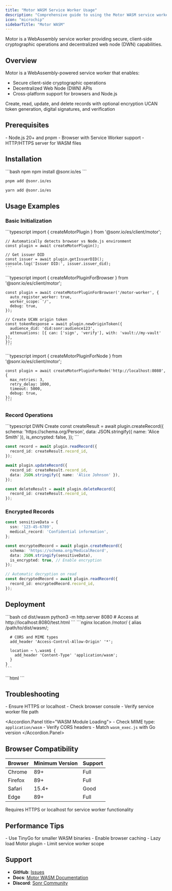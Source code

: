 ```yaml
---
title: "Motor WASM Service Worker Usage"
description: "Comprehensive guide to using the Motor WASM service worker for secure browser-based DWN and Wallet APIs"
icon: "microchip"
sidebarTitle: "Motor WASM"
---
```


<Info>
  Motor is a WebAssembly service worker providing secure, client-side cryptographic operations and decentralized web node (DWN) capabilities.
</Info>

## Overview

Motor is a WebAssembly-powered service worker that enables:
- Secure client-side cryptographic operations
- Decentralized Web Node (DWN) APIs
- Cross-platform support for browsers and Node.js

<CardGroup cols={2}>
  <Card title="DWN API" icon="database">
    Create, read, update, and delete records with optional encryption
  </Card>
  <Card title="Wallet API" icon="wallet" color="#22863a">
    UCAN token generation, digital signatures, and verification
  </Card>
</CardGroup>

## Prerequisites

<Check>
- Node.js 20+ and pnpm
- Browser with Service Worker support
- HTTP/HTTPS server for WASM files
</Check>

## Installation

<CodeGroup>
```bash npm
npm install @sonr.io/es
```

```bash pnpm
pnpm add @sonr.io/es
```

```bash yarn
yarn add @sonr.io/es
```
</CodeGroup>

## Usage Examples

### Basic Initialization

<Tabs>
  <Tab title="Browser Auto-Detection">
    ```typescript
    import { createMotorPlugin } from '@sonr.io/es/client/motor';

    // Automatically detects browser vs Node.js environment
    const plugin = await createMotorPlugin();

    // Get issuer DID
    const issuer = await plugin.getIssuerDID();
    console.log('Issuer DID:', issuer.issuer_did);
    ```
  </Tab>

  <Tab title="Browser Service Worker">
    ```typescript
    import { createMotorPluginForBrowser } from '@sonr.io/es/client/motor';

    const plugin = await createMotorPluginForBrowser('/motor-worker', {
      auto_register_worker: true,
      worker_scope: '/',
      debug: true,
    });

    // Create UCAN origin token
    const tokenResponse = await plugin.newOriginToken({
      audience_did: 'did:sonr:audience123',
      attenuations: [{ can: ['sign', 'verify'], with: 'vault://my-vault' }],
    });
    ```
  </Tab>

  <Tab title="Node.js">
    ```typescript
    import { createMotorPluginForNode } from '@sonr.io/es/client/motor';

    const plugin = await createMotorPluginForNode('http://localhost:8080', {
      max_retries: 3,
      retry_delay: 1000,
      timeout: 5000,
      debug: true,
    });
    ```
  </Tab>
</Tabs>

### Record Operations

<CodeGroup>
```typescript DWN Create
const createResult = await plugin.createRecord({
  schema: 'https://schema.org/Person',
  data: JSON.stringify({ name: 'Alice Smith' }),
  is_encrypted: false,
});
```

```typescript DWN Read
const record = await plugin.readRecord({
  record_id: createResult.record_id,
});
```

```typescript DWN Update
await plugin.updateRecord({
  record_id: createResult.record_id,
  data: JSON.stringify({ name: 'Alice Johnson' }),
});
```

```typescript DWN Delete
const deleteResult = await plugin.deleteRecord({
  record_id: createResult.record_id,
});
```
</CodeGroup>

### Encrypted Records

```typescript
const sensitiveData = {
  ssn: '123-45-6789',
  medical_record: 'Confidential information',
};

const encryptedRecord = await plugin.createRecord({
  schema: 'https://schema.org/MedicalRecord',
  data: JSON.stringify(sensitiveData),
  is_encrypted: true, // Enable encryption
});

// Automatic decryption on read
const decryptedRecord = await plugin.readRecord({
  record_id: encryptedRecord.record_id,
});
```

## Deployment

<Tabs>
  <Tab title="Development">
    ```bash
    cd dist/wasm
    python3 -m http.server 8080
    # Access at http://localhost:8080/test.html
    ```
  </Tab>

  <Tab title="Production (Nginx)">
    ```nginx
    location /motor/ {
      alias /path/to/dist/wasm/;
      
      # CORS and MIME types
      add_header 'Access-Control-Allow-Origin' '*';
      
      location ~ \.wasm$ {
        add_header 'Content-Type' 'application/wasm';
      }
    }
    ```
  </Tab>

  <Tab title="CDN">
    ```html
    <script src="https://cdn.example.com/motor/wasm_exec.js"></script>
    <script>
      navigator.serviceWorker.register(
        'https://cdn.example.com/motor/motr-sw.js'
      );
    </script>
    ```
  </Tab>
</Tabs>

## Troubleshooting

<Accordion title="Common Issues">
  <Accordion.Panel title="Service Worker Not Registering">
    - Ensure HTTPS or localhost
    - Check browser console
    - Verify service worker file path
  </Accordion.Panel>

  <Accordion.Panel title="WASM Module Loading">
    - Check MIME type: `application/wasm`
    - Verify CORS headers
    - Match `wasm_exec.js` with Go version
  </Accordion.Panel>
</Accordion>

## Browser Compatibility

| Browser | Minimum Version | Support |
|---------|----------------|---------|
| Chrome  | 89+            | Full    |
| Firefox | 89+            | Full    |
| Safari  | 15.4+          | Good    |
| Edge    | 89+            | Full    |

<Warning>
  Requires HTTPS or localhost for service worker functionality
</Warning>

## Performance Tips

<Tip>
  - Use TinyGo for smaller WASM binaries
  - Enable browser caching
  - Lazy load Motor plugin
  - Limit service worker scope
</Tip>

## Support

- **GitHub**: [Issues](https://github.com/sonr-io/sonr/issues)
- **Docs**: [Motor WASM Documentation](https://docs.sonr.io/motor-wasm)
- **Discord**: [Sonr Community](https://discord.gg/sonr)
